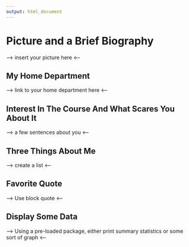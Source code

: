 ```yaml
---
output: html_document
---
```



# Picture and a Brief Biography

--> insert your picture here <--


## My Home Department

--> link to your home department here <--


## Interest In The Course And What Scares You About It

--> a few sentences about you <--


## Three Things About Me

--> create a list <--


## Favorite Quote

--> Use block quote <--


## Display Some Data

--> Using a pre-loaded package, either print summary statistics or some sort of graph <--

```r
```

